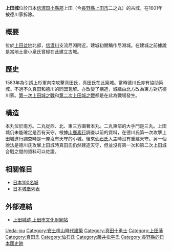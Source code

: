 {{unreferenced|time=2018-06-05T10:13:47+00:00}}
{{日本城郭概要表|
img =|
img_capt =|
img_width =|
tower_struct = 無|
name = 上田城|
pref = 長野縣|
nihongo=上田城|
hiragana=うえだじょう|
romaji=Ueda-jō|
ar_called = 尼淵城|
struct = 梯郭式平城|
builders = 真田昌幸|
build_y = 1583年|
revamp = |
rulers = 真田氏、仙石氏、松平氏|
reject_y = 1874年|
remains = 現存櫓、石垣、土壘<br />堀|
rebuilding things = 門
|cultural asset = 長野縣寶（南櫓、北櫓、西櫓）<br />國家史跡
|location = {{Coord|36|24|14.12|N|138|14|41.26|E|scale:20000}}
}}

'''上田城'''位於日本[[信濃国|信濃国]][[小縣郡|小縣郡]]上田（今[[長野縣|長野縣]][[上田市|上田市]]二之丸）的古城，在1601年被德川家拆除。

== 概要 ==
位於[[上田盆地|上田盆地]]北部，[[信濃川|信濃川]]支流尼淵附近。建城初期稱作尼淵城。在建城之前據說是當地土豪小泉氏曾經在此建立古城。

== 歷史 ==
1583年為引誘上杉軍向南攻擊真田氏，真田氏在此築城。當時德川氏亦有協助築城。不過不久真田和德川的同盟瓦解。亦改變了構造，城牆由北方改為東方對抗德川家。[[第一次上田城之戰|第一次上田城之戰]]和[[第二次上田城之戰|第二次上田城之戰]]都是在此為戰場發生。

== 構造 ==
本丸位於南方。二丸從西、北、東三方圍著本丸。二丸東部的大手門是三丸。上田城仍未能確定是否有天守。根據[[山鹿素行|山鹿素行]]調查以前的資料，在德川氏第一次攻擊上田城進行調查時是一座沒有天守的小城。後來[[仙石氏|仙石氏]]入主時沒有重建天守。另一個說法是德川氏攻擊上田城時真田氏仍然建造天守，但並沒有第一次和第二次上田城合戰之間的資料可以佐證。

== 相關條目 ==
*[[日本100名城|日本100名城]]
*[[日本城堡列表|日本城堡列表]]

== 外部連結 ==
*[http://museum.umic.ueda.nagano.jp/map/document/dot57.html 上田城跡 上田市文化財網站]{{Wayback|url=http://museum.umic.ueda.nagano.jp/map/document/dot57.html |date=20190614052110 }}


{{日本100名城}}
[[Category:長野縣城堡|Ueda-jou]]
[[Category:安土桃山時代建築|Category:安土桃山時代建築]]
[[Category:真田十勇士|Category:真田十勇士]]
[[Category:上田藩|Category:上田藩]]
[[Category:真田氏|Category:真田氏]]
[[Category:仙石氏|Category:仙石氏]]
[[Category:藤井松平氏|Category:藤井松平氏]]
[[Category:長野縣的日本國史跡|Category:長野縣的日本國史跡]]
